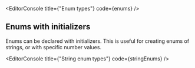 
<EditorConsole
  title={"Enum types"}
  code={enums}
/>

## Enums with initializers

Enums can be declared with initializers. This is useful for creating enums of strings, or with specific number values.

<EditorConsole
  title={"String enum types"}
  code={stringEnums}
/>
